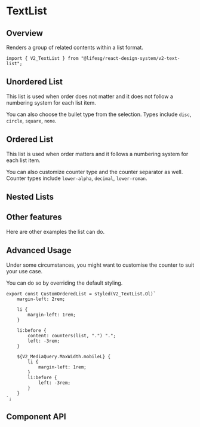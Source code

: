 
<Meta of={TextListStories} />

# TextList

## Overview

Renders a group of related contents within a list format.

```tsx
import { V2_TextList } from "@lifesg/react-design-system/v2-text-list";
```

## Unordered List

This list is used when order does not matter and it does not follow a numbering system for each list item.

You can also choose the bullet type from the selection. Types include `disc`, `circle`, `square`, `none`.

<Canvas of={TextListStories.Unordered} />

## Ordered List

This list is used when order matters and it follows a numbering system for each list item.

You can also customize counter type and the counter separator as well. Counter types
include `lower-alpha`, `decimal`, `lower-roman`.

<Canvas of={TextListStories.Ordered} />

## Nested Lists

<Canvas of={TextListStories.Nested} />

## Other features

Here are other examples the list can do.

<Canvas of={TextListStories.OtherFeatures} />

## Advanced Usage

Under some circumstances, you might want to customise the counter to suit your use case.

<Canvas of={TextListStories.AdvancedUsage} />

You can do so by overriding the default styling.

```tsx
export const CustomOrderedList = styled(V2_TextList.Ol)`
    margin-left: 2rem;

    li {
        margin-left: 1rem;
    }

    li:before {
        content: counters(list, ".") ".";
        left: -3rem;
    }

    ${V2_MediaQuery.MaxWidth.mobileL} {
        li {
            margin-left: 1rem;
        }
        li:before {
            left: -3rem;
        }
    }
`;
```

## Component API

<PropsTable />
